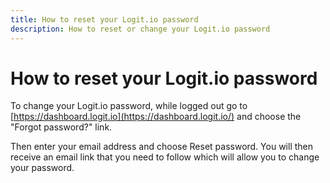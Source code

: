 ```yaml
---
title: How to reset your Logit.io password
description: How to reset or change your Logit.io password
---
```


# How to reset your Logit.io password

To change your Logit.io password, while logged out go to [https://dashboard.logit.io](https://dashboard.logit.io/) and choose the "Forgot password?" link.

Then enter your email address and choose Reset password. You will then receive an email link that you need to follow which will allow you to change your password.